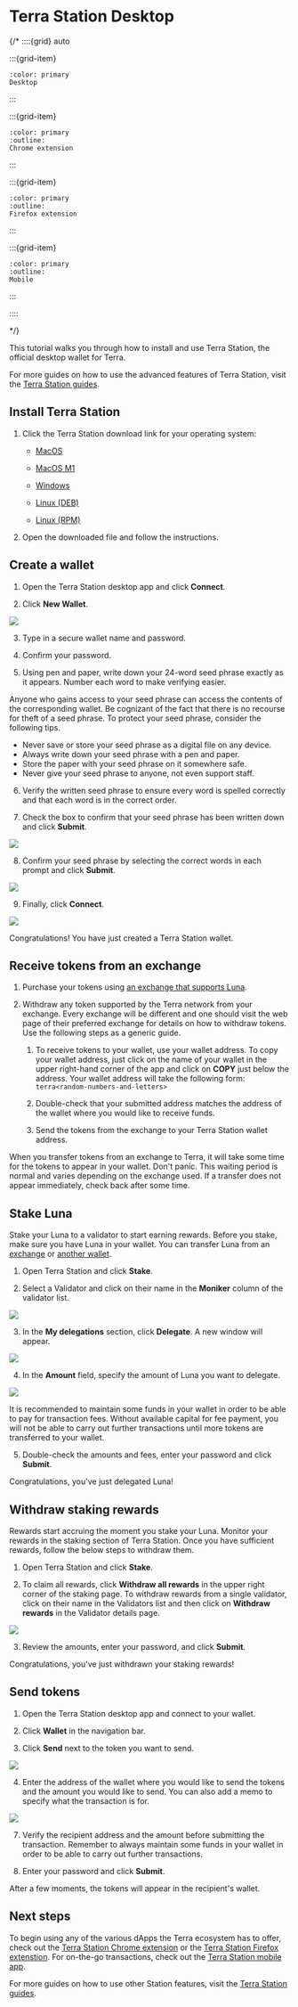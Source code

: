 

# Terra Station Desktop

{/*
::::{grid} auto

:::{grid-item}
```{button-link} terra-station-desktop.html
:color: primary
Desktop
```
:::

:::{grid-item}
```{button-link} terra-station-extension.html
:color: primary
:outline:
Chrome extension
```
:::

:::{grid-item}
```{button-link} terra-station-firefox.html
:color: primary
:outline:
Firefox extension
```
:::

:::{grid-item}
```{button-link} terra-station-mobile.html
:color: primary
:outline:
Mobile
```
:::

::::

*/}

This tutorial walks you through how to install and use Terra Station, the official desktop wallet for Terra.

For more guides on how to use the advanced features of Terra Station, visit the [Terra Station guides](../README.mdx).

## Install Terra Station

1. Click the Terra Station download link for your operating system:

   - [MacOS](https://github.com/terra-money/station-desktop/releases/download/v1.2.0/Terra.Station-1.2.0.dmg)

   - [MacOS M1 ](https://github.com/terra-money/station-desktop/releases/download/v1.2.0/Terra.Station-1.2.0-arm64.dmg)

   - [Windows](https://github.com/terra-money/station-desktop/releases/download/v1.2.0/Terra.Station.Setup.1.2.0.exe)

   - [Linux (DEB)](https://github.com/terra-money/station-desktop/releases/download/v1.2.0/Terra.Station_1.2.0_amd64.deb)
   - [Linux (RPM)](https://github.com/terra-money/station-desktop/releases/download/v1.2.0/Terra.Station-1.2.0.x86_64.rpm)

2. Open the downloaded file and follow the instructions.

## Create a wallet
1. Open the Terra Station desktop app and click **Connect**.

2. Click **New Wallet**.

<img className="readme-img-lg" src='/img/screens/desktop/connect.png' />

3. Type in a secure wallet name and password.

4. Confirm your password.

5. Using pen and paper, write down your 24-word seed phrase exactly as it appears. Number each word to make verifying easier.

<Admonition type="danger" title="Protect your seed phrase">
Anyone who gains access to your seed phrase can access the contents of the corresponding wallet. Be cognizant of the fact that there is no recourse for theft of a seed phrase. To protect your seed phrase, consider the following tips.

- Never save or store your seed phrase as a digital file on any device.
- Always write down your seed phrase with a pen and paper.
- Store the paper with your seed phrase on it somewhere safe.
- Never give your seed phrase to anyone, not even support staff.
</Admonition>


6. Verify the written seed phrase to ensure every word is spelled correctly and that each word is in the correct order.

7. Check the box to confirm that your seed phrase has been written down and click **Submit**.
<img className="readme-img-lg" src='/img/screens/desktop/new-wallet.png' />

8. Confirm your seed phrase by selecting the correct words in each prompt and click **Submit**.

<img className="readme-img-lg" src='/img/screens/desktop/seed.png' />

9. Finally, click **Connect**.

<img className="readme-img-lg" src='/img/screens/desktop/wallet.png' />

Congratulations! You have just created a Terra Station wallet.

## Receive tokens from an exchange

1. Purchase your tokens using [an exchange that supports Luna](https://coinmarketcap.com/currencies/terra-luna-v2/markets/).

2. Withdraw any token supported by the Terra network from your exchange. Every exchange will be different and one should visit the web page of their preferred exchange for details on how to withdraw tokens. Use the following steps as a generic guide.

    1. To receive tokens to your wallet, use your wallet address. To copy your wallet address, just click on the name of your wallet in the upper right-hand corner of the app and click on **COPY** just below the address.  Your wallet address will take the following form: `terra<random-numbers-and-letters>`

    2. Double-check that your submitted address matches the address of the wallet where you would like to receive funds.

    3. Send the tokens from the exchange to your Terra Station wallet address.

<Admonition type="caution" title="Transfer wait times">

When you transfer tokens from an exchange to Terra, it will take some time for the tokens to appear in your wallet. Don't panic. This waiting period is normal and varies depending on the exchange used. If a transfer does not appear immediately, check back after some time.

</Admonition>

## Stake Luna

Stake your Luna to a validator to start earning rewards. Before you stake, make sure you have Luna in your wallet. You can transfer Luna from an [exchange](#receive-tokens-from-an-exchange) or [another wallet](../send.mdx).

1. Open Terra Station and click **Stake**.

2. Select a Validator and click on their name in the **Moniker** column of the validator list.

<img className="readme-img-lg" src='/img/screens/desktop/stake-page.png' />


3. In the **My delegations** section, click **Delegate**. A new window will appear.

<img className="readme-img-sm" src='/img/screens/desktop/stake-validator.png' />

4. In the **Amount** field, specify the amount of Luna you want to delegate. 

<img className="readme-img-lg" src='/img/screens/desktop/stake-delegate.png' />

<Admonition type="caution" title="Keep coins for fees">

It is recommended to maintain some funds in your wallet in order to be able to pay for transaction fees. Without available capital for fee payment, you will not be able to carry out further transactions until more tokens are transferred to your wallet.

</Admonition>

5. Double-check the amounts and fees, enter your password and click **Submit**.

Congratulations, you've just delegated Luna!

## Withdraw staking rewards

Rewards start accruing the moment you stake your Luna. Monitor your rewards in the staking section of Terra Station. Once you have sufficient rewards, follow the below steps to withdraw them.

1. Open Terra Station and click **Stake**.

2. To claim all rewards, click **Withdraw all rewards** in the upper right corner of the staking page. To withdraw rewards from a single validator, click on their name in the Validators list and then click on **Withdraw rewards** in the Validator details page.

<img className="readme-img-lg" src='/img/screens/desktop/stake-page.png' />

3. Review the amounts, enter your password, and click **Submit**.

Congratulations, you've just withdrawn your staking rewards!

## Send tokens

1. Open the Terra Station desktop app and connect to your wallet.

2. Click **Wallet** in the navigation bar.

3. Click **Send** next to the token you want to send.

<img className="readme-img-lg" src='/img/screens/desktop/send-wallet.png' />

4. Enter the address of the wallet where you would like to send the tokens and the amount you would like to send. You can also add a memo to specify what the transaction is for.

<img className="readme-img-lg" src='/img/screens/desktop/send-submit.png' />

7. Verify the recipient address and the amount before submitting the transaction. Remember to always maintain some funds in your wallet in order to be able to carry out further transactions.

8.  Enter your password and click **Submit**.

After a few moments, the tokens will appear in the recipient's wallet.

## Next steps

To begin using any of the various dApps the Terra ecosystem has to offer, check out the [Terra Station Chrome extension](./terra-station-extension.mdx) or the [Terra Station Firefox extenstion](./terra-station-firefox.mdx). For on-the-go transactions, check out the [Terra Station mobile app](./terra-station-mobile.mdx).

For more guides on how to use other Station features, visit the [Terra Station guides](../README.mdx).
